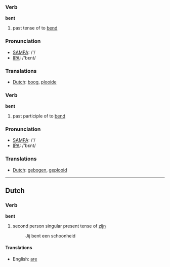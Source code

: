 === Verb ===

'''bent'''

# past tense of to [[bend]]

=== Pronunciation ===
*[[w:SAMPA|SAMPA]]: /'/
*[[w:IPA|IPA]]: /'bεnt/

=== Translations ===
*[[Dutch]]: [[boog]], [[plooide]]

=== Verb ===

'''bent'''

# past participle of to [[bend]]

=== Pronunciation ===
*[[w:SAMPA|SAMPA]]: /'/
*[[w:IPA|IPA]]: /'bεnt/

=== Translations ===
*[[Dutch]]: [[gebogen]], [[geplooid]]

----
==Dutch==
===Verb===
'''bent'''

# second person singular present tense of [[zijn]]
#: Jij bent een schoonheid

====Translations====
*English: [[are]]